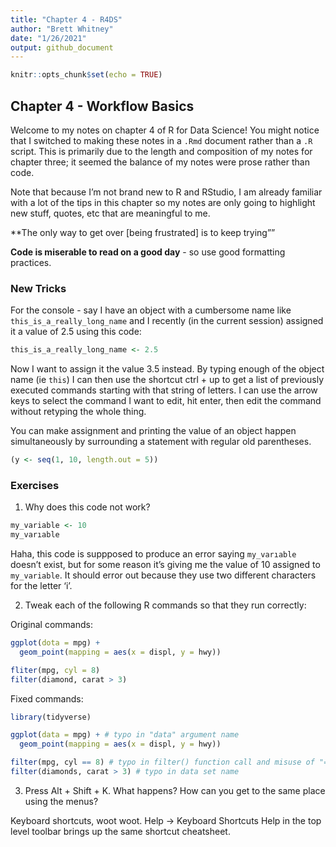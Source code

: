 ```yaml
---
title: "Chapter 4 - R4DS"
author: "Brett Whitney"
date: "1/26/2021"
output: github_document
---
```


```r
knitr::opts_chunk$set(echo = TRUE)
```

## Chapter 4 - Workflow Basics

Welcome to my notes on chapter 4 of R for Data Science! You might notice that I switched to making these notes in a `.Rmd` document rather than a `.R` script. This is primarily due to the length and composition of my notes for chapter three; it seemed the balance of my notes were prose rather than code. 

Note that because I'm not brand new to R and RStudio, I am already familiar with a lot of the tips in this chapter so my notes are only going to highlight new stuff, quotes, etc that are meaningful to me. 

**The only way to get over [being frustrated] is to keep trying""

**Code is miserable to read on a good day** - so use good formatting practices.

### New Tricks
For the console - say I have an object with a cumbersome name like `this_is_a_really_long_name` and I recently (in the current session) assigned it a value of 2.5 using this code: 

```r
this_is_a_really_long_name <- 2.5
```

Now I want to assign it the value 3.5 instead. By typing enough of the object name (ie `this`) I can then use the shortcut ctrl + up to get a list of previously executed commands starting with that string of letters. I can use the arrow keys to select the command I want to edit, hit enter, then edit the command without retyping the whole thing. 

You can make assignment and printing the value of an object happen simultaneously by surrounding a statement with regular old parentheses.
```r
(y <- seq(1, 10, length.out = 5))
```

### Exercises
1. Why does this code not work?
```r
my_variable <- 10
my_varıable
```
Haha, this code is suppposed to produce an error saying `my_varıable` doesn't exist, but for some reason it's giving me the value of 10 assigned to `my_variable`. It should error out because they use two different characters for the letter 'i'. 

2. Tweak each of the following R commands so that they run correctly:

Original commands:
```r
ggplot(dota = mpg) + 
  geom_point(mapping = aes(x = displ, y = hwy))

fliter(mpg, cyl = 8)
filter(diamond, carat > 3)
```

Fixed commands:
```r
library(tidyverse)

ggplot(data = mpg) + # typo in "data" argument name
  geom_point(mapping = aes(x = displ, y = hwy))

filter(mpg, cyl == 8) # typo in filter() function call and misuse of "=" for comparison
filter(diamonds, carat > 3) # typo in data set name
```

3. Press Alt + Shift + K. What happens? How can you get to the same place using the menus?

Keyboard shortcuts, woot woot. Help -> Keyboard Shortcuts Help in the top level toolbar brings up the same shortcut cheatsheet. 